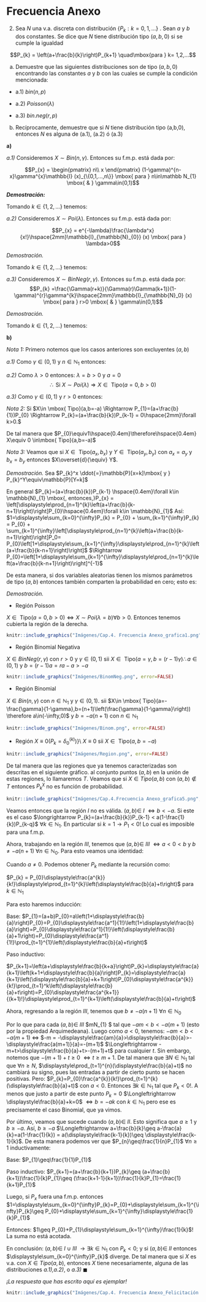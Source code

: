 # Frecuencia Anexo

2. Sea $N$ una v.a. discreta con distribución $\{P_{k}: k= 0,1,...\}$ . Sean $a$ y $b$ dos constantes. Se dice que $N$  tiene distribución tipo $(a,b,0)$ si se cumple la igualdad 

 $$P_{k} = \left(a+\frac{b}{k}\right)P_{k+1} \quad\mbox{para } k= 1,2,...$$


a) Demuestre que las siguientes distribuciones son de tipo $(a,b,0)$ encontrando las constantes $a$ y $b$ con las cuales se cumple la condición mencionada:


- a.1) $bin(n,p)$


- a.2) $Poisson(\lambda)$


- a.3) $bin. neg(r,p)$

b) Recíprocamente, demuestre que si $N$  tiene distribución tipo (a,b,0), entonces $N$  es alguna de (a.1), (a.2) ó (a.3)


**a)**

 _a.1)_ Consideremos $X\sim{ Bin (n, \gamma) }$. Entonces su f.m.p. está dada por:

$$P_{x} =
    \begin{pmatrix}
        n\\
        x
    \end{pmatrix} 
    (1-\gamma)^{n-x}\gamma^{x}\mathbb{I} (x)_{\{0,1,...,n\}} \mbox{ para } n\in\mathbb N_{1} \mbox{ & }  \gamma\in(0,1)$$
    
**_Demostración:_**

Tomando $k\in\{1,2,...\}$ tenemos:

\begin{eqnarray*}
    \frac{P_k}{P_{k-1}}&=&\frac{\begin{pmatrix}
        n\\
        k
    \end{pmatrix}(1-\gamma)^{n-k}\gamma^k}{\begin{pmatrix}
        n\\
        k-1
    \end{pmatrix}(1-\gamma)^{n-k+1}\gamma^{k-1}}\mathbb{I}_{1,2,...,n}(k)\\
   &=&\frac{\frac{n!}{(n-k)!k!}}{\frac{n!}{(n-k+1)(k-1)}}\frac{\gamma}{1-\gamma}\\
    &=&\frac{(n-k+1)!(k-1)!}{(n-k)!k!}\frac{\gamma}{1-\gamma}\\
    &=&\frac{n-k+1}{k}\cdot\frac{\gamma}{1-\gamma}\\
   &=&-\frac{\gamma}{1-\gamma}+\frac{(n+1)\left(\frac{\gamma}{1-\gamma}\right)}{k}\\
   &=& a+\frac{b}{k}{\left\{\begin{array}{lcc}
         \text{Tomando} \\
         a=-\frac{\gamma}{1-\gamma}\mbox{ \& } b=(n+1)\left(\frac{\gamma}{q-\gamma}\right)
    \end{array}\right.}\\
    \therefore P_k&=&\left(a+\frac{b}{k}\right)P_{k-1}\mbox{ con } a=-\frac{\gamma}{1-\gamma}\mbox{ & } b=(n+1)\left(\frac{\gamma}{1-\gamma}\right)\hspace{0.5em} \forall\hspace{0.4em} k \in\{1,2,...\}_{\hspace{0.5em}\square}
\end{eqnarray*}

_a.2)_ Consideremos $X\sim{ Poi (\lambda) }$. Entonces su f.m.p. está dada por:

$$P_{x} =
    e^{-\lambda}\frac{\lambda^x}{x!}\hspace{2mm}\mathbb{I}_{\mathbb{N}_{0}} (x) \mbox{ para } \lambda>0$$
    
  _Demostración._
  
  Tomando $k\in\{1,2,...\}$ tenemos:
  
  \begin{eqnarray*}
    \frac{P_{k}}{P_{k-1}} = \frac{e^{-\lambda}\frac{\lambda^k}{k!}}{e^{-\lambda}\frac{\lambda^{k-1}}{(k-1)!}}\mathbb{I}_{\{1,2,...\}}(k)=\frac{\lambda}{k}=a+\frac{b}{k}\quad{\left\{\begin{array}{lcc}
          \text{Tomando $a=0$ & $b=\lambda$}\\
    \end{array}\right.}\\
    \therefore P_k=\left(a+\frac{b}{k}\right)P_{k-1} \mbox{ con } a=0 \mbox{ \& } b=\lambda.\hspace{0.5em} \forall\hspace{0.4em} k\in\{1,2,...\}_{\hspace{0.5em}\blacksquare}
\end{eqnarray*}

_a.3)_ Consideremos $X\sim{ BinNeg (r,\gamma) }$. Entonces su f.m.p. está dada por:
$$P_{k} =\frac{\Gamma(r+k)}{\Gamma(r)\Gamma(k+1)}(1-\gamma)^{r}\gamma^{k}\hspace{2mm}\mathbb{I}_{\mathbb{N}_0} (x) \mbox{ para } r>0 \mbox{ & } \gamma\in(0,1)$$

_Demostración._

Tomando $k\in\{1,2,...\}$ tenemos:

\begin{eqnarray*}
    \frac{P_k}{P_{k-1}}&=&\frac{\frac{\Gamma(r+k)}{{\Gamma(r)}\Gamma(k+1)}{(1-\gamma)^r}\gamma^k}{\frac{\Gamma(r+k-1)}{{\Gamma(r)}\Gamma(k)}{(1-\gamma)^r}\gamma^{k-1}}=\frac{\Gamma(r+k)\Gamma(k)}{\Gamma(k+1)\Gamma(r+k-1)}\gamma=\frac{(r+k-1){\Gamma(r+k-1)}{\Gamma(k)}}{k{\Gamma(k)}{\Gamma(r+k-1)}}\gamma\\
    &=&\frac{r+k-1}{k}\gamma=\gamma+\frac{r-1}{k}\gamma=a+\frac{b}{k}\quad{\left\{\begin{array}{lcc}
          \text{Tomando $a=\gamma$ \& $b=(r-1)\gamma$}\\
    \end{array}\right.}\\
    \therefore P_k&=&\left(a+\frac{b}{k}\right)P_{k-1} \mbox{ con } a=\gamma \mbox{ \& } b=(r-1)\gamma\hspace{0.5em}\forall k \in \{1,2,...\}_{\hspace{0.5em}\blacksquare}
\end{eqnarray*}

**b)**

_Nota 1:_ Primero notemos que los casos anteriores son excluyentes $(a,b)$

_a.1)_ Como $\gamma\in(0,1)$ y $n\in\mathbb N_{1}$ entonces:
\begin{eqnarray*}
    &\frac{\gamma}{1-\gamma}>0 \Longleftrightarrow -\frac{\gamma}{1-\gamma}=a<0 \mbox{ y } (n+1)\left(\frac{\gamma}{1-\gamma}\right)=b>0 \\
    &\therefore \mbox{Si } X\sim{Bin(n,p)}\Rightarrow X\in \mbox{ Tipo}(a=0,b>0)
\end{eqnarray*}

_a.2)_ Como $\lambda>0$ entonces: $\lambda=b>0$ y $a=0$
$$\therefore\mbox{ Si } X\sim{Poi(\lambda)} \Rightarrow X\in \mbox{ Tipo}(a=0,b>0)$$

_a.3)_ Como $\gamma\in(0,1)$ y $r>0$ entonces:
\begin{eqnarray*}
    &\gamma=a\in(0,1)\mbox{ y }(r-1)\gamma = b\geq 0\\
    &\therefore\mbox{ Si } X\sim{BinNeg(\gamma,r)} \Rightarrow X\in \mbox{ Tipo}(a\in(0,1),b\geq0)
\end{eqnarray*}

_Nota 2:_ Si $X\in \mbox{ Tipo}(a,b=-a) \Rightarrow P_{1}=(a+\frac{b}{1})P_{0} \Rightarrow P_{k}=(a+\frac{b}{k})P_{k-1} = 0\hspace{2mm}\forall k>0.$

De tal manera que $P_{0}\equiv1\hspace{0.4em}\therefore\hspace{0.4em} X\equiv 0 \in\mbox{ Tipo}(a,b=-a)$

_Nota 3:_ Veamos que si $X\in \mbox{ Tipo} (a_{x},b_{x}) \mbox{ y } Y\in \mbox{ Tipo}(a_{y},b_{y}) \mbox{ con } a_{x}=a_{y} \mbox{ y } b_{x}=b_{y} \mbox{ entonces }$$X\overset{d}{\equiv} Y$.

_Demostración._ Sea $P_{k}^x \ddot{=}\mathbb{P}[x=k]\mbox{ y } P_{k}^Y\equiv\mathbb{P}[Y=k]$

En general $P_{k}=(a+\frac{b}{k})P_{k-1} \hspace{0.4em}\forall k\in \mathbb{N}_{1} \mbox{, entonces,}P_{x} = \left[\displaystyle\prod_{n=1}^{k}\left(a+\frac{b}{k-n+1}\right)\right]P_{0}\hspace{0.4em}\forall k\in \mathbb{N}_{1}$
Así: $1=\displaystyle\sum_{k=0}^{\infty}P_{k} = P_{0} + \sum_{k=1}^{\infty}P_{k} = P_{0} + \sum_{k=1}^{\infty}\left[\displaystyle\prod_{n=1}^{k}\left(a+\frac{b}{k-n+1}\right)\right]P_0= P_{0}\left[1+\displaystyle\sum_{k=1}^{\infty}\displaystyle\prod_{n=1}^{k}\left(a+\frac{b}{k-n+1}\right)\right]$
$\Rightarrow P_{0}=\left[1+\displaystyle\sum_{k=1}^{\infty}\displaystyle\prod_{n=1}^{k}\left(a+\frac{b}{k-n+1}\right)\right]^{-1}$ 

De esta manera, si dos variables aleatorias tienen los mismos parámetros de tipo $(a,b)$ entonces también comparten la probabilidad en cero; esto es:

\begin{eqnarray*}
    P_{0}^{X}&=&\left[1+\displaystyle\sum_{k=1}^{\infty}\displaystyle\prod_{n=1}^{k}\left(a_{X}+\frac{b_{X}}{k-n+1}\right)\right]^{-1} = \left[1+\displaystyle\sum_{k=1}^{\infty}\displaystyle\prod_{n=1}^{k}\left(a_{Y}+\frac{b_{Y}}{k-n+1}\right)\right]^{-1} = P_{0}^{Y}\\
    \mbox{Luego: }P_{k}^{X}&=&\left[\displaystyle\prod_{n=1}^{k}\left(a_{X}+\frac{b_{X}}{k-n+1}\right)\right]P_{0}^{X} = \left[\prod_{n=1}^{k}\left(a_{Y}+\frac{b_{Y}}{k-n+1}\right)\right]P_{0}^{Y} = P_{k}^{Y} \hspace{0.4em}\forall k\in\mathbb{N}_{1}\\
    \therefore P_k^X&=&P_k^Y\hspace{0.4em}\forall k\in\mathbb{N}_0 \mbox{ y por lo tanto } X\overset{d}{\equiv} Y_{\hspace{0.5em}\blacksquare}
\end{eqnarray*}

_Demostración._

- Región Poisson

$X\in\mbox{ Tipo} (a=0,b>0) \Leftrightarrow X \sim Poi(\lambda=b) \forall b>0$. Entonces tenemos cubierta la región de la derecha.

```r
knitr::include_graphics("Imágenes/Cap.4. Frecuencia Anexo_grafica1.png", error=FALSE)
```

- Región Binomial Negativa

$X\in BinNeg(r,\gamma)$ con $r>0$ y $\gamma\in(0,1)$ sii $X\in \mbox{ Tipo}(a=\gamma,b=(r-1)\gamma)
\therefore a\in(0,1)$ y $b=(r-1)a=ra-a>-a$


```r
knitr::include_graphics("Imágenes/BinomNeg.png", error=FALSE)
```

- Región Binomial 

$X\in Bin(n,\gamma)$ con $n\in \mathbb N_{1}$ y $\gamma\in(0,1)$. sii $X\in \mbox{ Tipo}(a=-\frac{\gamma}{1-\gamma},b=(n+1)\left(\frac{\gamma}{1-\gamma}\right)) \therefore a\in(-\infty,0)$ y $b=-a(n+1)$ con $n\in\mathbb{N}_{1}$

```r
knitr::include_graphics("Imágenes/Binom.png", error=FALSE)
```

- Región $X\equiv0 (P_{k}=\delta_{0}^{(k)})$}\\
$X\equiv0$ sii $X\in\mbox{ Tipo}(a,b=-a)$

```r
knitr::include_graphics("Imágenes/Region.png", error=FALSE)
```

De tal manera que las regiones que ya tenemos caracterizadas son descritas en el siguiente gráfico. al conjunto puntos $(a,b)$ en la unión de estas regiones, lo llamaremos $T$. Veamos que si $X\in Tipo(a,b)$ con $(a,b)\notin T$ entonces $P_{k}^{\chi}$ no es función de probabilidad.

```r
knitr::include_graphics("Imágenes/Cap.4.Frecuencia Anexo_grafica5.png", error=FALSE)
```


Veamos entonces que la región _I_ no es válida. $(a,b)\in$ _I_ $\Longleftrightarrow b<-a$. Si este es el caso $\longrightarrow P_{k}=(a+\frac{b}{k})P_{k-1} < a(1-\frac{1}{k})P_{k-q}$ $\forall k\in\mathbb N_{1}$. En particular si $k=1 \longrightarrow P_{1}<0$! Lo cual es imposible para una f.m.p. 

Ahora, trabajando en la región _III_, tenemos que $(a,b)\in$ _III_ $\Longleftrightarrow a<0<b$ y $b\neq -a(n+1)$ $\forall n\in\mathbb N_{0}$. Para esto veamos una identidad:

Cuando $a\neq0$. Podemos obtener $P_{k}$ mediante la recursión como:

$P_{k} = P_{0}\displaystyle\frac{a^{k}}{k!}\displaystyle\prod_{t=1}^{k}\left(\displaystyle\frac{b}{a}+t\right)$ para $k\in\mathbb N_{1}$

Para esto haremos inducción:

Base: $P_{1}=(a+b)P_{0}=a\left(1+\displaystyle\frac{b}{a}\right)P_{0}=P_{0}\displaystyle\frac{a^1}{1!}\left(1+\displaystyle\frac{b}{a}\right)=P_{0}\displaystyle\frac{a^1}{1!}\left(\displaystyle\frac{b}{a}+1\right)=P_{0}\displaystyle\frac{a^1}{1!}\prod_{t=1}^{1}\left(\displaystyle\frac{b}{a}+t\right)$

Paso inductivo: 

$P_{k+1}=\left(a+\displaystyle\frac{b}{k+a}\right)P_{k}=\displaystyle\frac{a}{k+1}\left(k+1+\displaystyle\frac{b}{a}\right)P_{k}=\displaystyle\frac{a}{k+1}\left(\displaystyle\frac{b}{a}+k+1\right)P_{0}\displaystyle\frac{a^{k}}{k!}\prod_{t=1}^k\left(\displaystyle\frac{b}{a}+t\right)=P_{0}\displaystyle\frac{a^{k+1}}{(k+1)!}\displaystyle\prod_{t=1}^{k+1}\left(\displaystyle\frac{b}{a}+t\right)$

Ahora, regresando a la región _III_, tenemos que $b\neq-a(n+1)$ $\forall n\in\mathbb N_{0}$

Por lo que para cada $(a,b)\in$ _III_ $\exists m\in\mathbb N_{1} $ tal que $-am<b<-a(m+1)$ (esto por la propiedad Arquimedeana). Luego como $a<0$, tenemos: $-am<b<-a(m+1)$ $\Longleftrightarrow$ $-m = -\displaystyle\frac{am}{a}>\displaystyle\frac{b}{a}>-\displaystyle\frac{a(m+1)}{a}=-(m+1)$ $\Longleftrightarrow -m+t>\displaystyle\frac{b}{a}+t>-(m+1)+t$ para cualquier $t$. Sin embargo, notemos que $-(m+1)+t\geq0$ $\Longleftrightarrow t\geq m+1$. De tal manera que $\exists N\in\mathbb N_{1}$ tal que $\forall n\geq N$, $\displaystyle\prod_{t=1}^{n}(\displaystyle\frac{b}{a}+t)$ no cambiará su signo, pues las entradas a partir de cierto punto se hacen positivas. Pero: $P_{k}=P_{0}\frac{a^{k}}{k!}\prod_{t=1}^{k}(\displaystyle\frac{b}{a}+t)$ con $a<0$. Entonces $\exists k\in \mathbb N_{1}$ tal que $P_{k}<0$!. A menos que justo a partir de este punto $P_{k}=0$ $\Longleftrightarrow \displaystyle\frac{b}{a}+k=0$ $\Longleftrightarrow b=-ak$ con $k\in\mathbb N_{1}$ pero ese es precisamente el caso Binomial, que ya vimos.

Por último, veamos que sucede cuando $(a,b)\in$ _II_. Esto significa que $a\geq1$ y $b\geq-a$. Así, $b\geq-a$ $\Longleftrightarrow a+\frac{b}{k}\geq a-\frac{a}{k}=a(1-\frac{1}{k}) = a(\displaystyle\frac{k-1}{k})\geq \displaystyle\frac{k-1}{k}$. De esta manera podemos ver que $P_{n}\geq\frac{1}{n}P_{1}$ $\forall n \geq 1$ inductivamente:

Base: $P_{1}\geq\frac{1}{1}P_{1}$

Paso inductivo: $P_{k+1}=(a+\frac{b}{k+1})P_{k}\geq (a+\frac{b}{k+1})\frac{1}{k}P_{1}\geq (\frac{k+1-1}{k+1})\frac{1}{k}P_{1}=\frac{1}{k+1}P_{1}$

Luego, si $P_{x}$ fuera una f.m.p. entonces $1=\displaystyle\sum_{k=0}^{\infty}P_{k}=P_{0}+\displaystyle\sum_{k=1}^{\infty}P_{k}\geq P_{0}+\displaystyle\sum_{k=1}^{\infty}\displaystyle\frac{1}{k}P_{1}$


Entonces: $1\geq P_{0}+P_{1}\displaystyle\sum_{k=1}^{\infty}\frac{1}{k}$! La suma no está acotada.

En conclusión: $(a,b)\in$ _I_ $\cup$ _III_ $\longrightarrow \exists k \in\mathbb N_{1}$ con $P_{k}<0$; y si $(a,b)\in$ _II_ entonces 
$\displaystyle\sum_{k=0}^{\infty}P_{k}$ diverge. 
De tal manera que si $X$ es v.a. con $X\in Tipo(a,b)$, entonces $X$ tiene necesariamente, alguna de las distribuciones _a.1),a.2)_, o _a.3)_ $\blacksquare$ 

_¡La respuesta que has escrito aquí es ejemplar!_ 

```r
knitr::include_graphics("Imágenes/Cap.4. Frecuencia Anexo_Felicitación.png", error=FALSE)
```



